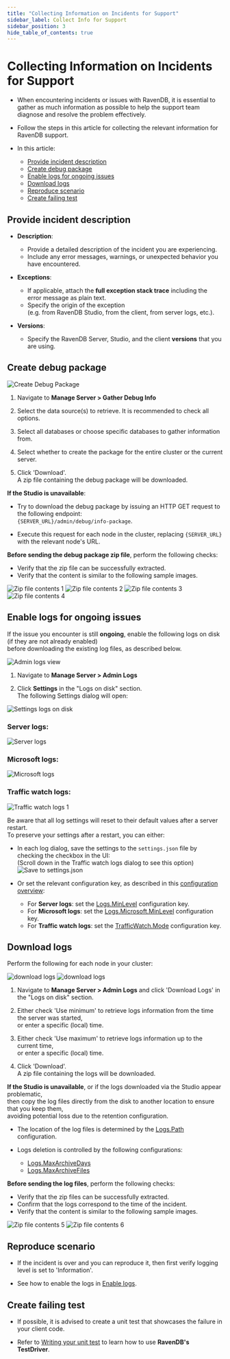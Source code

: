 ```yaml
---
title: "Collecting Information on Incidents for Support"
sidebar_label: Collect Info for Support
sidebar_position: 3
hide_table_of_contents: true
---
```



# Collecting Information on Incidents for Support

<Admonition type="note" title="Note">

* When encountering incidents or issues with RavenDB, it is essential to gather as much information as possible 
  to help the support team diagnose and resolve the problem effectively.

* Follow the steps in this article for collecting the relevant information for RavenDB support.

* In this article:

  * [Provide incident description](../../server/troubleshooting/collect-info.mdx#provide-incident-description)
  * [Create debug package](../../server/troubleshooting/collect-info.mdx#create-debug-package)
  * [Enable logs for ongoing issues](../../server/troubleshooting/collect-info.mdx#enable-logs-for-ongoing-issues)
  * [Download logs](../../server/troubleshooting/collect-info.mdx#download-logs)
  * [Reproduce scenario](../../server/troubleshooting/collect-info.mdx#reproduce-scenario)
  * [Create failing test](../../server/troubleshooting/collect-info.mdx#create-failing-test)

</Admonition>

## Provide incident description

* __Description__:  
  * Provide a detailed description of the incident you are experiencing.  
  * Include any error messages, warnings, or unexpected behavior you have encountered.

* __Exceptions__:  
  * If applicable, attach the __full exception stack trace__ including the error message as plain text.
  * Specify the origin of the exception  
    (e.g. from RavenDB Studio, from the client, from server logs, etc.).

* __Versions__:  
  * Specify the RavenDB Server, Studio, and the client __versions__ that you are using.  



## Create debug package

![Create Debug Package](./assets/create-debug-package.png)

<Admonition type="note" title="Note">

1. Navigate to __Manage Server &gt; Gather Debug Info__

2. Select the data source(s) to retrieve. It is recommended to check all options.

3. Select all databases or choose specific databases to gather information from.

4. Select whether to create the package for the entire cluster or the current server.

5. Click 'Download'.  
   A zip file containing the debug package will be downloaded.

</Admonition>

<Admonition type="info" title="Info">

__If the Studio is unavailable__:

* Try to download the debug package by issuing an HTTP GET request to the following endpoint:  
  `{SERVER_URL}/admin/debug/info-package`.

* Execute this request for each node in the cluster, replacing `{SERVER_URL}` with the relevant node's URL.

</Admonition>

<Admonition type="note" title="Note">

__Before sending the debug package zip file__, perform the following checks:  

  * Verify that the zip file can be successfully extracted.
  * Verify that the content is similar to the following sample images.

![Zip file contents 1](./assets/zip-1.png)
![Zip file contents 2](./assets/zip-2.png)
![Zip file contents 3](./assets/zip-3.png)
![Zip file contents 4](./assets/zip-4.png)

</Admonition>




## Enable logs for ongoing issues

If the issue you encounter is still **ongoing**, enable the following logs on disk (if they are not already enabled)  
before downloading the existing log files, as described below.

![Admin logs view](./assets/admin-logs-view.png)

1. Navigate to **Manage Server &gt; Admin Logs**

2. Click **Settings** in the "Logs on disk" section.  
   The following Settings dialog will open:

![Settings logs on disk](./assets/settings-logs-on-disk.png)
### Server logs:
  ![Server logs](./assets/server-logs.png)
### Microsoft logs:
  ![Microsoft logs](./assets/microsoft-logs.png)
### Traffic watch logs:
  ![Traffic watch logs 1](./assets/traffic-watch-logs.png)
<Admonition type="warning" title="Warning">

Be aware that all log settings will reset to their default values after a server restart.  
To preserve your settings after a restart, you can either:

  * In each log dialog, save the settings to the `settings.json` file by checking the checkbox in the UI:  
    (Scroll down in the Traffic watch logs dialog to see this option)  
    ![Save to settings.json](./assets/save-to-settings-json.png)

  * Or set the relevant configuration key, as described in this [configuration overview](../../server/configuration/configuration-options.mdx):
    * For **Server logs**: set the [Logs.MinLevel](../../server/configuration/logs-configuration.mdx#logsminlevel) configuration key.  
    * For **Microsoft logs**: set the [Logs.Microsoft.MinLevel](../../server/configuration/logs-configuration.mdx#logsmicrosoftminlevel) configuration key.
    * For **Traffic watch logs**: set the [TrafficWatch.Mode](../../server/configuration/traffic-watch-configuration.mdx#trafficwatchmode) configuration key.

</Admonition>


## Download logs

Perform the following for each node in your cluster:

![download logs](./assets/download-logs-1.png)
![download logs](./assets/download-logs-2.png)

<Admonition type="note" title="Note">

1. Navigate to __Manage Server &gt; Admin Logs__ and click 'Download Logs' in the "Logs on disk" section.

2. Either check 'Use minimum' to retrieve logs information from the time the server was started,  
   or enter a specific (local) time.

3. Either check 'Use maximum' to retrieve logs information up to the current time,  
   or enter a specific (local) time.

4. Click 'Download'.  
   A zip file containing the logs will be downloaded.

</Admonition>

<Admonition type="info" title="Info">

__If the Studio is unavailable__, or if the logs downloaded via the Studio appear problematic,  
then copy the log files directly from the disk to another location to ensure that you keep them,  
avoiding potential loss due to the retention configuration.

* The location of the log files is determined by the [Logs.Path](../../server/configuration/logs-configuration.mdx#logspath) configuration.

* Logs deletion is controlled by the following configurations:
  * [Logs.MaxArchiveDays](../../server/configuration/logs-configuration.mdx#logsmaxarchivedays)
  * [Logs.MaxArchiveFiles ](../../server/configuration/logs-configuration.mdx#logsmaxarchivefiles)

</Admonition> 

<Admonition type="note" title="Note">

__Before sending the log files__, perform the following checks:

* Verify that the zip files can be successfully extracted.  
* Confirm that the logs correspond to the time of the incident.  
* Verify that the content is similar to the following sample images.

![Zip file contents 5](./assets/zip-5.png)
![Zip file contents 6](./assets/zip-6.png)

</Admonition>



## Reproduce scenario

* If the incident is over and you can reproduce it, then first verify logging level is set to 'Information'.  

* See how to enable the logs in [Enable logs](../../server/troubleshooting/collect-info.mdx#enable-logs-for-ongoing-issues).



## Create failing test

* If possible, it is advised to create a unit test that showcases the failure in your client code.

* Refer to [Writing your unit test](../../start/test-driver.mdx) to learn how to use __RavenDB's TestDriver__.



